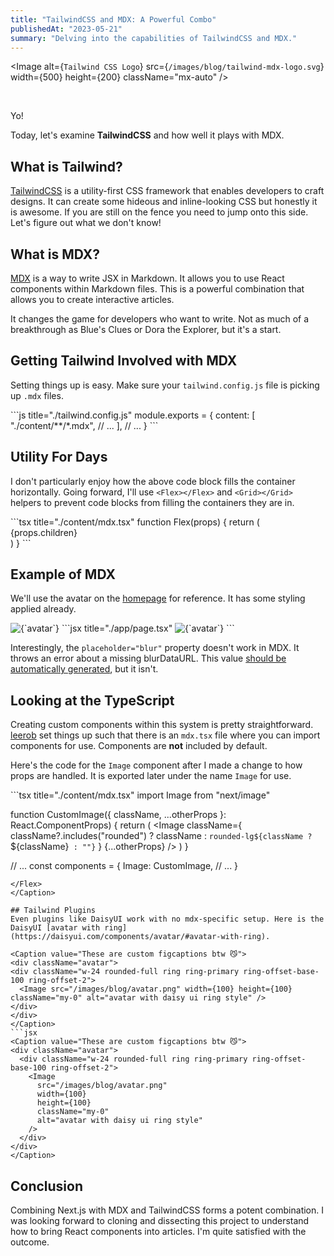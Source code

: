```yaml
---
title: "TailwindCSS and MDX: A Powerful Combo"
publishedAt: "2023-05-21"
summary: "Delving into the capabilities of TailwindCSS and MDX."
---
```


<Image
  alt={`Tailwind CSS Logo`}
  src={`/images/blog/tailwind-mdx-logo.svg`}
  width={500}
  height={200}
  className="mx-auto"
/>

<br />

Yo!

Today, let's examine **TailwindCSS** and how well it plays with MDX. 

## What is Tailwind?

[TailwindCSS](https://tailwindcss.com/) is a utility-first CSS framework that enables developers to craft designs. It can create some hideous and inline-looking CSS but honestly it is awesome. If you are still on the fence you need to jump onto this side. Let's figure out what we don't know!

## What is MDX?

[MDX](https://mdxjs.com/) is a way to write JSX in Markdown. It allows you to use React components within Markdown files. This is a powerful combination that allows you to create interactive articles. 

It changes the game for developers who want to write. Not as much of a breakthrough as Blue's Clues or Dora the Explorer, but it's a start.

## Getting Tailwind Involved with MDX

Setting things up is easy. Make sure your `tailwind.config.js` file is picking up `.mdx` files. 

<Caption className="w-full" value="This is the first and last time you'll see this much blank space in a code block">
```js title="./tailwind.config.js"
module.exports = {
  content: [
    "./content/**/*.mdx",
    // ...
  ],
  // ...
}
```
</Caption>

## Utility For Days

I don't particularly enjoy how the above code block fills the container horizontally. Going forward, I'll use `<Flex></Flex>` and `<Grid></Grid>` helpers to prevent code blocks from filling the containers they are in.

<Flex>
  ```tsx title="./content/mdx.tsx"
  function Flex(props) {
    return (
      <div className={
        `flex${props.className ? ` ${props.className}` : ""}`
        }>
        {props.children}
      </div>
    )
  }
  ```
</Flex>

## Example of MDX

We'll use the avatar on the [homepage]('/') for reference. It has some styling applied already.

<Caption value="<Flex> can also put elements on the same line ☝️">
  <Flex>
    <Image
      alt={`avatar`}
      src={`/images/blog/avatar.png`}
      className="rounded-full grayscale w-auto h-1/2"
      width={100}
      height={100}
      priority
    />
    ```jsx title="./app/page.tsx"
    <Image
      alt={`avatar`}
      src={`/images/blog/avatar.png`}
      className="rounded-full grayscale"
      width={100}
      height={100}
      {/* placeholder="blur" */}
      priority
    />
    ```
  </Flex>
</Caption>

Interestingly, the `placeholder="blur"` property doesn't work in MDX. It throws an error about a missing blurDataURL. This value [should be automatically generated](https://nextjs.org/docs/app/api-reference/components/image#blurdataurl), but it isn't.

## Looking at the TypeScript

Creating custom components within this system is pretty straightforward. [leerob](https://leerob.io/) set things up such that there is an `mdx.tsx` file where you can import components for use. Components are **not** included by default.

Here's the code for the `Image` component after I made a change to how props are handled. It is exported later under the name `Image` for use.

<Caption value='"Interesting" pattern used to prevent props from overwriting'>
  <Flex>
  ```tsx title="./content/mdx.tsx"
  import Image from "next/image"

  function CustomImage({
    className,
    ...otherProps
  }: React.ComponentProps<typeof Image>) {
    return (
      <Image
        className={
          className?.includes("rounded")
            ? className
            : `rounded-lg${className ? ` ${className}` : ""}`
        }
        {...otherProps}
      />
    )
  }

  // ...
  const components = {
    Image: CustomImage,
    // ...
  }
  ```
  </Flex>
</Caption>

## Tailwind Plugins
Even plugins like DaisyUI work with no mdx-specific setup. Here is the DaisyUI [avatar with ring](https://daisyui.com/components/avatar/#avatar-with-ring).

<Caption value="These are custom figcaptions btw 😼">
<div className="avatar">
  <div className="w-24 rounded-full ring ring-primary ring-offset-base-100 ring-offset-2">
    <Image src="/images/blog/avatar.png" width={100} height={100} className="my-0" alt="avatar with daisy ui ring style" />
  </div>
</div>
</Caption>
```jsx
<Caption value="These are custom figcaptions btw 😼">
  <div className="avatar">
    <div className="w-24 rounded-full ring ring-primary ring-offset-base-100 ring-offset-2">
      <Image
        src="/images/blog/avatar.png"
        width={100}
        height={100}
        className="my-0"
        alt="avatar with daisy ui ring style"
      />
    </div>
  </div>
</Caption>
```

## Conclusion

Combining Next.js with MDX and TailwindCSS forms a potent combination. I was looking forward to cloning and dissecting this project to understand how to bring React components into articles. I'm quite satisfied with the outcome.

